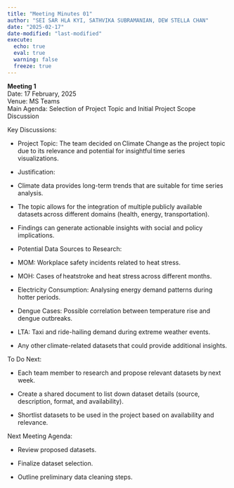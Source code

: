 ```yaml
---
title: "Meeting Minutes 01"
author: "SEI SAR HLA KYI, SATHVIKA SUBRAMANIAN, DEW STELLA CHAN"
date: "2025-02-17"
date-modified: "last-modified"
execute:
  echo: true
  eval: true
  warning: false
  freeze: true
---
```


**Meeting 1** \
Date: 17 February, 2025 \
Venue: MS Teams \
Main Agenda: Selection of Project Topic and Initial Project Scope Discussion 

Key Discussions: 

-   Project Topic: The team decided on Climate Change as the project topic due to its relevance and potential for insightful time series visualizations. 

<!-- -->

-   Justification: 

<!-- -->

-   Climate data provides long-term trends that are suitable for time series analysis. 

<!-- -->

-   The topic allows for the integration of multiple publicly available datasets across different domains (health, energy, transportation). 

<!-- -->

-   Findings can generate actionable insights with social and policy implications. 

<!-- -->

-   Potential Data Sources to Research: 

<!-- -->

-   MOM: Workplace safety incidents related to heat stress. 

<!-- -->

-   MOH: Cases of heatstroke and heat stress across different months. 

<!-- -->

-   Electricity Consumption: Analysing energy demand patterns during hotter periods. 

<!-- -->

-   Dengue Cases: Possible correlation between temperature rise and dengue outbreaks. 

<!-- -->

-   LTA: Taxi and ride-hailing demand during extreme weather events. 

<!-- -->

-   Any other climate-related datasets that could provide additional insights. 

To Do Next: 

-   Each team member to research and propose relevant datasets by next week. 

<!-- -->

-   Create a shared document to list down dataset details (source, description, format, and availability). 

<!-- -->

-   Shortlist datasets to be used in the project based on availability and relevance. 

Next Meeting Agenda: 

-   Review proposed datasets. 

<!-- -->

-   Finalize dataset selection. 

<!-- -->

-   Outline preliminary data cleaning steps. 
